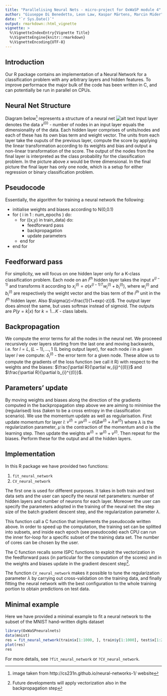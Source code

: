 ```yaml
---
title: "Parallelising Neural Nets - micro-project for OxWaSP module 4"
author: "Giuseppe Di Benedetto, Leon Law, Kaspar Märtens, Marcin Mider"
date: "`r Sys.Date()`"
output: rmarkdown::html_vignette
vignette: >
  %\VignetteIndexEntry{Vignette Title}
  %\VignetteEngine{knitr::rmarkdown}
  %\VignetteEncoding{UTF-8}
---
```

## Introduction
Our R package contains an implementation of a Neural Network for a classification problem with any arbitrary layers and hidden features. To improve performace the major bulk of the code has been written in C, and can potentially be run in parallel on CPUs.

## Neural Net Structure
Diagram below^[image taken from http://cs231n.github.io/neural-networks-1/ website] represents a structure of a neural net
![alt text](../figures/neural_net2.jpeg)
Input layer denotes the data $x^{(0)}$ - number of nodes in an input layer equals the dimensionality of the data. Each hidden layer comprises of units/nodes and each of these has its own bias term and weight vector. The units from each layer take the ouputs of the previous layer, compute the score by applying the linear transformation according to its weights and bias and output a non-linear transformation of the score. The output of the nodes from the final layer is interpreted as the class probability for the classification problem. In the picture above $x$ would be three dimensional. In the final picture the final layer has only one node, which is a setup for either regression or binary classification problem. 

## Pseudocode
Essentially, the algorithm for training a neural network the following:

* initialise weights and biases according to N(0,0.1)
* for ( i in 1 : num_epochs ) do:
    * for ((x,y) in train_data) do:
        * feedforward pass
        * backpropagation
        * update parameters
    * end for
* end for

## Feedforward pass
For simplicity, we will focus on one hidden layer only for a K-class classification problem.
Each node on an $l^{th}$ hidden layer takes the input $x^{(l-1)}$ and transforms it according to $x_i^{(l)}=\sigma(x^{(l-1)T} w_i^{(l)}+b_i^{(l)})$, where $w_i^{(l)}$ and $b_i^{(l)}$ are respectively the weight vector and the bias term of the $i^{th}$ unit in the $l^{th}$ hidden layer. Also $\sigma(z)=\frac{1}{1+exp(-z)}$. The output layer does almost the same, but uses softmax instead of sigmoid. The outputs are $P(y = k|x)$ for $k=1\dots K$ - class labels.

## Backpropagation
We compute the error terms for all the nodes in the neural net. We proceeed recursively over layers starting from the last one and moving backwards, i.e. for $l=L,(L-1),\dots,1$ (L being output layer), for each node $i$ in a given layer $l$ we compute: $\delta_i^{(l)}$ - the error term for a given node. These allow us to compute the gradients of the loss function (we call it R) with respect to the weights and the biases: $\frac{\partial R}{\partial w_{ij}^{(l)}}$ and $\frac{\partial R}{\partial b_{i}^{(l)}}$.

## Parameters' update
By moving weights and biases along the direction of the gradients computed in the backpropagation step above we are aiming to minimise the  (regularised) loss (taken to be a cross entropy in the classification scenario). We use the momentum update as well as regularisation. First update momentum for layer $l$: $v^{(l)} = \mu v^{(l)} - \alpha(\Delta w^{(l)}+\lambda w^{(l)})$  where $\lambda$ is the regularization parameter, $\mu$ is the contraction of the momentum and $\alpha$ is the learning step. Then update the weights $w^{(l)} = w^{(l)} +v^{(l)}$. Then repeat for the biases. Perform these for the output and all the hidden layers.

## Implementation
In this R package we have provided two functions:

1. `fit_neural_network`
2. `CV_neural_network`

The first one is used for different purposes. It takes in both train and test data sets and the user can specify the neural net parameters: number of hidden layers and number of neurons for each layer. Moreover the user can specify the parameters adopted in the training of the neural net: the step size of the batch gradient descent step, and the regularization parameter $\lambda$. 

This function call a C function that implements the pseudocode written above. In order to speed up the computation, the training set can be splitted into subsets, and inside each epoch (see pseudocode) each CPU can run the inner for-loop for a specific subset of the training data set. The number of cores can be chosen by the user.

The C function recalls some ISPC functions to exploit the vectorization in the feedforward pass (in particular for the computation of the scores) and in the weights and biases update in the gradient descent step^[Future developments will apply vectorization also in the backpropagation step].

The function `CV_neural_network` makes it possible to tune the regularization parameter $\lambda$ by carrying out cross-validation on the training data, and finally fitting the neural network with the best configuration to the whole training portion to obtain predictions on test data. 

## Minimal example

Here we have provided a minimal example to fit a neural network to the subset of the MNIST hand-written digits dataset

```r
library(OxWaSPneuralnets)
data(mnist)
res = fit_neural_network(train$x[1:1000, ], train$y[1:1000], test$x[1:250, ], test$y[1:250], n_iterations = 500, step_size = 0.0001)
plot(res)
res
```

For more details, see `?fit_neural_network` or `?CV_neural_network`. 

